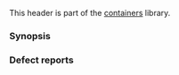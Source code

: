 {{cpp/header/title|set}}
{{cpp/header/navbar}}

This header is part of the [[cpp/container|containers]] library.
{{dsc begin}}
{{dsc h1|Includes}}
{{dsc inc|cpp/header/dsc compare}}
{{dsc inc|cpp/header/dsc initializer_list}}
{{dsc h1|Classes}}
{{dsc inc|cpp/container/dsc set}}
{{dsc inc|cpp/container/dsc multiset}}
{{dsc h1|Functions}}
{{dsc inc|cpp/container/dsc operator_cmp|set}}
{{dsc inc|cpp/container/dsc swap2|set}}
{{dsc inc|cpp/container/dsc erase_if|set}}
{{dsc inc|cpp/container/dsc operator_cmp|multiset}}
{{dsc inc|cpp/container/dsc swap2|multiset}}
{{dsc inc|cpp/container/dsc erase_if|multiset}}
{{dsc h2|Range access}}
{{dsc inc|cpp/iterator/dsc begin}}
{{dsc inc|cpp/iterator/dsc end}}
{{dsc inc|cpp/iterator/dsc rbegin}}
{{dsc inc|cpp/iterator/dsc rend}}
{{dsc inc|cpp/iterator/dsc size}}
{{dsc inc|cpp/iterator/dsc empty}}
{{dsc inc|cpp/iterator/dsc data}}
{{dsc end}}

===Synopsis===
{{cpp/synopsis/set}}

===Defect reports===
{{dr list begin}}
{{dr list item|wg=lwg|dr=214|std=C++98|before=the declarations of the members {{tt|find}}, {{tt|lower_bound}}, {{tt|upper_bound}}&lt;br&gt;and {{tt|equal_range}} of {{lc|std::set}} and {{lc|std::multiset}} in the synopsis&lt;br&gt;did not match the requirements on associative containers|after=corrected}}
{{dr list end}}

{{langlinks|de|es|ja|ru|zh}}